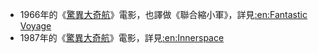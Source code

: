 {{Link style|time=2015-12-13T16:08:32+00:00}}
* 1966年的《[[驚異大奇航_(1966年電影)|驚異大奇航]]》電影，也譯做《聯合縮小軍》，詳見[[:en:Fantastic_Voyage|:en:Fantastic Voyage]]
* 1987年的《[[驚異大奇航_(1987年電影)|驚異大奇航]]》電影，詳見[[:en:Innerspace|:en:Innerspace]]

{{disambig|cat=五字作品消歧义}}